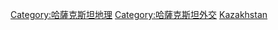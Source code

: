 {{Commonscat|International borders of Kazakhstan}}

[[Category:哈薩克斯坦地理|Category:哈薩克斯坦地理]]
[[Category:哈薩克斯坦外交|Category:哈薩克斯坦外交]]
[[Category:各國邊界|Kazakhstan]]